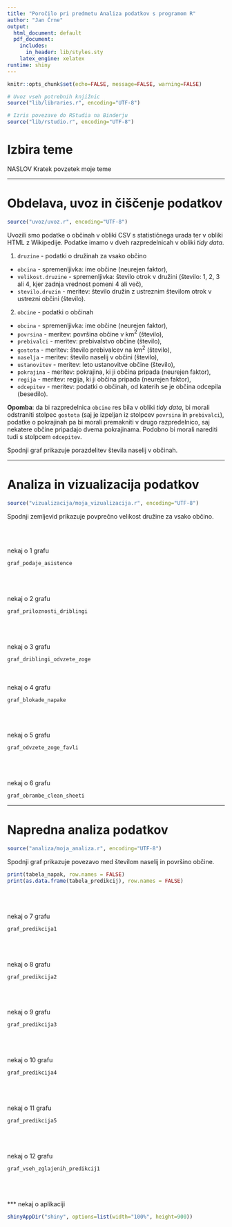```yaml
---
title: "Poročilo pri predmetu Analiza podatkov s programom R"
author: "Jan Črne"
output:
  html_document: default
  pdf_document:
    includes:
      in_header: lib/styles.sty
    latex_engine: xelatex
runtime: shiny
---
```


```r
knitr::opts_chunk$set(echo=FALSE, message=FALSE, warning=FALSE)

# Uvoz vseh potrebnih knjižnic
source("lib/libraries.r", encoding="UTF-8")
```

```r
# Izris povezave do RStudia na Binderju
source("lib/rstudio.r", encoding="UTF-8")
```

# Izbira teme
NASLOV
Kratek povzetek moje teme


***

# Obdelava, uvoz in čiščenje podatkov

```r
source("uvoz/uvoz.r", encoding="UTF-8")
```

Uvozili smo podatke o občinah v obliki CSV s statističnega urada ter v obliki HTML
z Wikipedije. Podatke imamo v dveh razpredelnicah v obliki *tidy data*.

1. `druzine` - podatki o družinah za vsako občino
  - `obcina` - spremenljivka: ime občine (neurejen faktor),
  - `velikost.druzine` - spremenljivka: število otrok v družini (število: 1, 2, 3 ali 4, kjer zadnja vrednost pomeni 4 ali več),
  - `stevilo.druzin` - meritev: število družin z ustreznim številom otrok v ustrezni občini (število).

2. `obcine` - podatki o občinah
  - `obcina` - spremenljivka: ime občine (neurejen faktor),
  - `povrsina` - meritev: površina občine v km$^2$ (število),
  - `prebivalci` - meritev: prebivalstvo občine (število),
  - `gostota` - meritev: število prebivalcev na km$^2$ (število),
  - `naselja` - meritev: število naselij v občini (število),
  - `ustanovitev` - meritev: leto ustanovitve občine (število),
  - `pokrajina` - meritev: pokrajina, ki ji občina pripada (neurejen faktor),
  - `regija` - meritev: regija, ki ji občina pripada (neurejen faktor),
  - `odcepitev` - meritev: podatki o občinah, od katerih se je občina odcepila (besedilo).

**Opomba**: da bi razpredelnica `obcine` res bila v obliki *tidy data*, bi morali odstraniti stolpec `gostota` (saj je izpeljan iz stolpcev `povrsina` in `prebivalci`), podatke o pokrajinah pa bi morali premakniti v drugo razpredelnico, saj nekatere občine pripadajo dvema pokrajinama. Podobno bi morali narediti tudi s stolpcem `odcepitev`.

Spodnji graf prikazuje porazdelitev števila naselij v občinah.

<!-- ```{r histogram, fig.align='center', fig.cap='Histogram števila naselij v občinah'} -->
<!-- ggplot(obcine, aes(x=naselja)) + geom_histogram() + -->
<!--   ggtitle("Pogostost števila naselij") + xlab("Število naselij") + ylab("Število občin") -->
<!-- ``` -->

<!-- *** -->
***
# Analiza in vizualizacija podatkov

```r
source("vizualizacija/moja_vizualizacija.r", encoding="UTF-8")
```

Spodnji zemljevid prikazuje povprečno velikost družine za vsako občino.


<br><br>  

nekaj o 1 grafu


```r
graf_podaje_asistence
```












<br><br>  
nekaj o 2 grafu

```r
graf_priloznosti_driblingi
```



<br><br>  
nekaj o 3 grafu


```r
graf_driblingi_odvzete_zoge
```
<br><br>
nekaj o 4 grafu


```r
graf_blokade_napake
```

<br><br>  
nekaj o 5 grafu


```r
graf_odvzete_zoge_favli
```

<br><br>  
nekaj o 6 grafu


```r
graf_obrambe_clean_sheeti
```

***
# Napredna analiza podatkov

```r
source("analiza/moja_analiza.r", encoding="UTF-8")
```

Spodnji graf prikazuje povezavo med številom naselij in površino občine.

```r
print(tabela_napak, row.names = FALSE)
print(as.data.frame(tabela_predikcij), row.names = FALSE)
```


<br><br>  
nekaj o 7 grafu

```r
graf_predikcija1
```

<br><br>  
nekaj o 8 grafu


```r
graf_predikcija2
```

<br><br>  
nekaj o 9 grafu


```r
graf_predikcija3
```

<br><br>  
nekaj o 10 grafu


```r
graf_predikcija4
```

<br><br>  
nekaj o 11 grafu


```r
graf_predikcija5
```

<br><br>  
nekaj o 12 grafu


```r
graf_vseh_zglajenih_predikcij1
```



<!-- # ```{r graf, fig.align='center', fig.cap='Povezava med številom naselij in površino občine'} -->
<!-- #  ggplot(inner_join(obcine, data.frame(obcina=names(skupine), -->
<!-- #                                       skupina=factor(skupine)), by="obcina") -->
<!-- #  , aes(x=povrsina, y=naselja, color=skupina, size=prebivalci/1000)) + geom_point() + -->
<!-- #    ggtitle("Število naselij glede na površino občine") + -->
<!-- #    xlab(expression("Površina (km"^2 * ")")) + ylab("Št. naselij") + -->
<!-- #    guides(color=guide_legend(title="Skupina"), -->
<!-- #           size=guide_legend(title="Prebivalci (* 1000)")) -->
<!-- #  ``` -->
<!-- #   -->
<!-- #  *** -->
<!-- #  -->
<!-- # ```{r shiny} -->
<!-- # shinyAppDir("shiny", options=list(width="100%", height=600)) -->
<!-- # ``` -->
<br><br>  
***
nekaj o aplikaciji

```r
shinyAppDir("shiny", options=list(width="100%", height=900))
```
